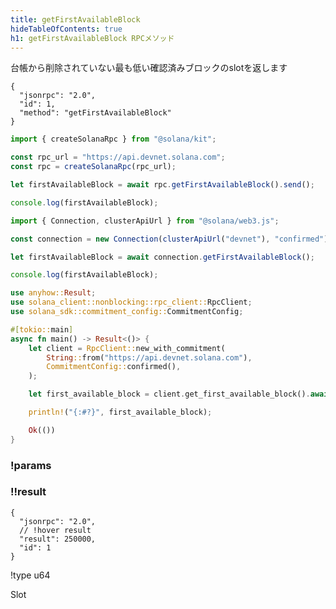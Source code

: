 ```yaml
---
title: getFirstAvailableBlock
hideTableOfContents: true
h1: getFirstAvailableBlock RPCメソッド
---
```


台帳から削除されていない最も低い確認済みブロックのslotを返します

<APIMethod>

```jsonc !!request curl
{
  "jsonrpc": "2.0",
  "id": 1,
  "method": "getFirstAvailableBlock"
}
```

```ts !!request title="Kit"
import { createSolanaRpc } from "@solana/kit";

const rpc_url = "https://api.devnet.solana.com";
const rpc = createSolanaRpc(rpc_url);

let firstAvailableBlock = await rpc.getFirstAvailableBlock().send();

console.log(firstAvailableBlock);
```

```ts !!request title="web3.js"
import { Connection, clusterApiUrl } from "@solana/web3.js";

const connection = new Connection(clusterApiUrl("devnet"), "confirmed");

let firstAvailableBlock = await connection.getFirstAvailableBlock();

console.log(firstAvailableBlock);
```

```rs !!request title="Rust"
use anyhow::Result;
use solana_client::nonblocking::rpc_client::RpcClient;
use solana_sdk::commitment_config::CommitmentConfig;

#[tokio::main]
async fn main() -> Result<()> {
    let client = RpcClient::new_with_commitment(
        String::from("https://api.devnet.solana.com"),
        CommitmentConfig::confirmed(),
    );

    let first_available_block = client.get_first_available_block().await?;

    println!("{:#?}", first_available_block);

    Ok(())
}
```

### !params

### !!result

```jsonc !response
{
  "jsonrpc": "2.0",
  // !hover result
  "result": 250000,
  "id": 1
}
```

!type u64

Slot

</APIMethod>
